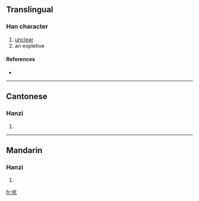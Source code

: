{{also|嘸}}
==Translingual==

===Han character===
{{Han char|rn=30|rad=口|as=04|sn=7|four=|canj=口一大山 (RMKU)}}

# [[unclear]]
# an expletive

====References====
* {{Han ref|kx=0181.191|hdz=10585.060|uh=5452|ud=21586}}

----

==Cantonese==

===Hanzi===
{{yue-hanzi|jyut=|y=m4|tra=嘸}}

# {{defn|Cantonese}}

----

==Mandarin==

===Hanzi===
{{cmn-hanzi|tra=嘸|pin=[[fǔ]] ([[fu3]])|wg=fu<sup>3</sup>}}

# {{defn|Mandarin}}

[[fr:呒]]